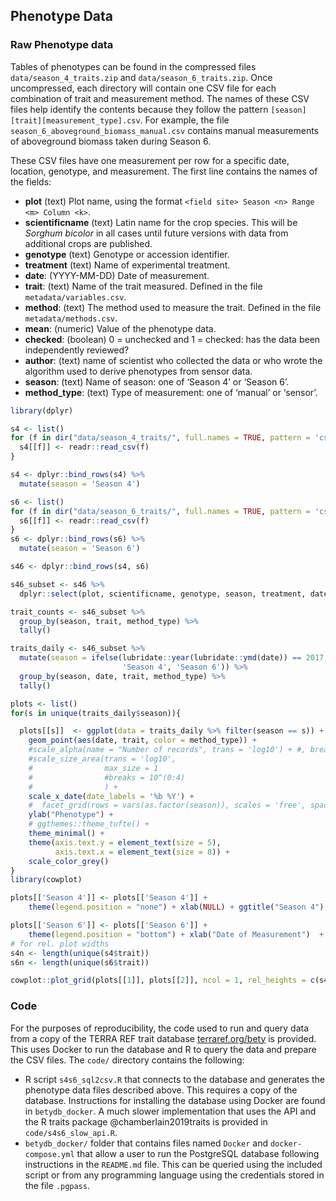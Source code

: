 ## Phenotype Data


### Raw Phenotype data

Tables of phenotypes can be found in the compressed files `data/season_4_traits.zip` and `data/season_6_traits.zip`. Once uncompressed, each directory will contain one CSV file for each combination of trait and measurement method. The names of these CSV files help identify the contents because they follow the pattern  `[season][trait][measurement_type].csv`. For example, the file `season_6_aboveground_biomass_manual.csv` contains manual measurements of aboveground biomass taken during Season 6.

These CSV files have one measurement per row for a specific date, location, genotype, and measurement. The first line contains the names of the fields:

* **plot** (text) Plot name, using the format `<field site> Season <n> Range <m> Column <k>`.
* **scientificname** (text) Latin name for the crop species. This will be _Sorghum bicolor_ in all cases until future versions with data from additional crops are published.
* **genotype** (text) Genotype or accession identifier.
* **treatment** (text) Name of experimental treatment.
* **date**: (YYYY-MM-DD) Date of measurement.
* **trait**: (text) Name of the trait measured. Defined in the file `metadata/variables.csv`.
* **method**: (text) The method used to measure the trait. Defined in the file `metadata/methods.csv`.
* **mean**: (numeric) Value of the phenotype data.
* **checked**: (boolean) 0 = unchecked and 1 = checked: has the data been independently reviewed?
* **author**: (text) name of scientist who collected the data or who wrote the algorithm used to derive phenotypes from sensor data.
* **season**: (text) Name of season: one of 'Season 4' or 'Season 6'.
* **method_type**: (text) Type of measurement: one of 'manual' or 'sensor'.

```r
library(dplyr)

s4 <- list()
for (f in dir("data/season_4_traits/", full.names = TRUE, pattern = 'csv')){
  s4[[f]] <- readr::read_csv(f)
}

s4 <- dplyr::bind_rows(s4) %>%
  mutate(season = 'Season 4')

s6 <- list()
for (f in dir("data/season_6_traits/", full.names = TRUE, pattern = 'csv')){
  s6[[f]] <- readr::read_csv(f)
}
s6 <- dplyr::bind_rows(s6) %>%
  mutate(season = 'Season 6')

s46 <- dplyr::bind_rows(s4, s6)

s46_subset <- s46 %>%
  dplyr::select(plot, scientificname, genotype, season, treatment, date, trait, method, method_type, mean, checked, author)

trait_counts <- s46_subset %>%
  group_by(season, trait, method_type) %>%
  tally()

traits_daily <- s46_subset %>%
  mutate(season = ifelse(lubridate::year(lubridate::ymd(date)) == 2017,
                         'Season 4', 'Season 6')) %>%
  group_by(season, date, trait, method_type) %>%
  tally()


```

```r

plots <- list()
for(s in unique(traits_daily$season)){

  plots[[s]]  <- ggplot(data = traits_daily %>% filter(season == s)) +
    geom_point(aes(date, trait, color = method_type)) +
    #scale_alpha(name = "Number of records", trans = 'log10') + #, breaks = 10^(0:4))+
    #scale_size_area(trans = 'log10',
    #                max_size = 1
    #                #breaks = 10^(0:4)
    #                ) +
    scale_x_date(date_labels = '%b %Y') +
    #  facet_grid(rows = vars(as.factor(season)), scales = 'free', space = "free") +
    ylab("Phenotype") +
    # ggthemes::theme_tufte() +
    theme_minimal() +
    theme(axis.text.y = element_text(size = 5),
          axis.text.x = element_text(size = 8)) +
    scale_color_grey()
}
library(cowplot)

plots[['Season 4']] <- plots[['Season 4']] +
    theme(legend.position = "none") + xlab(NULL) + ggtitle("Season 4")

plots[['Season 6']] <- plots[['Season 6']] +
    theme(legend.position = "bottom") + xlab("Date of Measurement")  + ggtitle("Season 6")
# for rel. plot widths
s4n <- length(unique(s4$trait))
s6n <- length(unique(s6$trait))

cowplot::plot_grid(plots[[1]], plots[[2]], ncol = 1, rel_heights = c(s4n / (s4n + s6n), 2 * s6n / (s4n + s6n)))

```


### Code

For the purposes of reproducibility, the code used to run and query data from a copy of the TERRA REF trait database [terraref.org/bety](https://terraref.org/bety) is provided. This uses Docker to run the database and R to query the data and prepare the CSV files. The `code/` directory contains the following:

* R script `s4s6_sql2csv.R` that connects to the database and generates the phenotype data files described above. This requires a copy of the database. Instructions for installing the database using Docker are found in `betydb_docker`. A much slower implementation that uses the API and the R traits package @chamberlain2019traits is provided in `code/s4s6_slow_api.R`.
* `betydb_docker/` folder that contains files named `Docker` and `docker-compose.yml` that allow a user to run the PostgreSQL database following instructions in the `README.md` file. This can be queried using the included script or from any programming language using the credentials stored in the file `.pgpass`.
